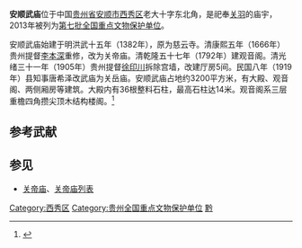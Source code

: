 {{coord|26|16|59|N|105|55|47|E|display=title|scale:10000}}
{{文物保护单位
| 级别 = 全国
| 名称 = 安顺武庙
| 图片 = Anshun Wumiao 2014.04.28 16-57-18.jpg
| 所在 = [[贵州省|贵州省]][[安顺市|安顺市]]
| 分类 = 古建筑
| 时代 = 明至清
| 编号 = 7-1358
| 登录 = 2013年3月5日
}}
'''安顺武庙'''位于中国[[贵州省|贵州省]][[安顺市|安顺市]][[西秀区|西秀区]]老大十字东北角，是祀奉[[关羽|关羽]]的庙宇，2013年被列为[[第七批全国重点文物保护单位|第七批全国重点文物保护单位]]。

安顺武庙始建于明洪武十五年（1382年），原为慈云寺。清康熙五年（1666年）贵州提督[[李本深|李本深]]重修，改为关帝庙。清乾隆五十七年（1792年）建观音阁。清光绪三十一年（1905年）贵州提督[[徐印川|徐印川]]拆除宫墙，改建厅房5间。民国八年（1919年）县知事唐希泽改武庙为关岳庙。安顺武庙占地约3200平方米，有大殿、观音阁、两侧厢房等建筑。大殿内有36根整料石柱，最高石柱达14米。观音阁系三层重檐四角攒尖顶木结构楼阁。<ref>{{Cite web |url=http://www.gzxw.gov.cn/Sqgz/Tsgz/Wzgz/201106/135290.shtm |title=安顺武庙 |accessdate=2014-06-05 |archive-date=2014-06-06 |archive-url=https://web.archive.org/web/20140606204838/http://www.gzxw.gov.cn/Sqgz/Tsgz/Wzgz/201106/135290.shtm |dead-url=yes }}</ref>

{{Gallery
|width = 300
|height = 
|lines = 1
|File:Anshun Wumiao 2014.04.28 16-57-08.jpg|牌坊大门
|File:Anshun Wumiao 2014.04.28 16-58-40.jpg|泮池和大殿
|File:Anshun Wumiao 2014.04.28 16-59-44.jpg|大殿
|File:Anshun Wumiao 2014.04.28 17-02-44.jpg|观音阁
|File:Anshun Wumiao 2014.04.28 17-02-12.jpg|左侧厢房
|File:Anshun Wumiao 2014.04.28 17-02-20.jpg|右侧厢房
|File:Anshun Wumiao 2014.04.28 17-04-52.jpg|观音阁侧面
}}

==参考武献==
{{commonscat|Temple of Guan Yu (Anshun)}}
{{reflist}}

==参见==
*[[关帝庙|关帝庙]]、[[关帝庙列表|关帝庙列表]]

{{贵州全国重点文物保护单位}}

{{DEFAULTSORT:An}}
[[Category:西秀区|Category:西秀区]]
[[Category:贵州全国重点文物保护单位|Category:贵州全国重点文物保护单位]]
[[Category:中国关帝庙|黔]]